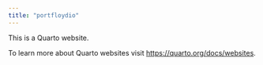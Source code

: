 ```yaml
---
title: "portfloydio"
---
```


This is a Quarto website.

To learn more about Quarto websites visit <https://quarto.org/docs/websites>.
